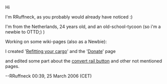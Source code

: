 Hi


I'm RRuffneck, as you probably would already have noticed :)

I'm from the Netherlands, 24 years old, and an old-school-tycoon (so i'm a newbie to OTTD;) )


Working on some wiki-pages (also as a Newbie):

I created '[[en/Manual/Refit|Refitting your cargo]]' and the '[[en/Site support|Donate]]' page

and edited some part about the [[en/Manual/Convert rail|convert rail button]] and other not mentioned pages.


--RRuffneck 00:39, 25 March 2006 (CET)